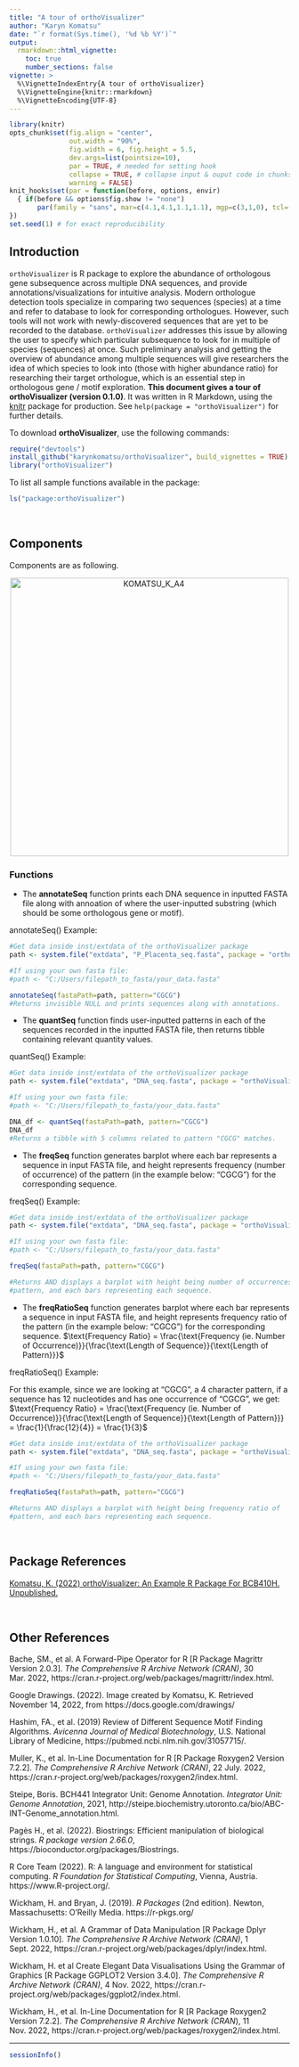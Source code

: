 ```yaml
---
title: "A tour of orthoVisualizer"
author: "Karyn Komatsu"
date: "`r format(Sys.time(), '%d %b %Y')`"
output: 
  rmarkdown::html_vignette:
    toc: true
    number_sections: false
vignette: >
  %\VignetteIndexEntry{A tour of orthoVisualizer}
  %\VignetteEngine{knitr::rmarkdown}
  %\VignetteEncoding{UTF-8}
---
```


```r
library(knitr)
opts_chunk$set(fig.align = "center", 
               out.width = "90%",
               fig.width = 6, fig.height = 5.5,
               dev.args=list(pointsize=10),
               par = TRUE, # needed for setting hook 
               collapse = TRUE, # collapse input & ouput code in chunks
               warning = FALSE)
knit_hooks$set(par = function(before, options, envir)
  { if(before && options$fig.show != "none") 
       par(family = "sans", mar=c(4.1,4.1,1.1,1.1), mgp=c(3,1,0), tcl=-0.5)
})
set.seed(1) # for exact reproducibility
```
       
## Introduction

`orthoVisualizer` is R package to explore the abundance of orthologous gene subsequence across multiple DNA sequences, and provide annotations/visualizations for intuitive analysis. Modern orthologue detection tools specialize in comparing two sequences (species) at a time and refer to database to look for corresponding orthologues. However, such tools will not work with newly-discovered sequences that are yet to be recorded to the database. `orthoVisualizer` addresses this issue by allowing the user to specify which particular subsequence to look for in multiple of species (sequences) at once. Such preliminary analysis and getting the overview of abundance among multiple sequences will give researchers the idea of which species to look into (those with higher abundance ratio) for researching their target orthologue, which is an essential step in orthologous gene / motif exploration. **This document gives a tour of orthoVisualizer (version 0.1.0)**. It was written in R Markdown, using the [knitr](https://cran.r-project.org/package=knitr) package for production. See `help(package = "orthoVisualizer")` for further details. 

To download **orthoVisualizer**, use the following commands:

``` r
require("devtools")
install_github("karynkomatsu/orthoVisualizer", build_vignettes = TRUE)
library("orthoVisualizer")
```
To list all sample functions available in the package:
``` r
ls("package:orthoVisualizer")
```

<br>

## Components

Components are as following.

<div style="text-align:center"><img src="KOMATSU_K_A4.png" alt="KOMATSU_K_A4" width="500"/>

<div style="text-align:left">

### Functions

* The **annotateSeq** function prints each DNA sequence in inputted FASTA file along with annoation of where the user-inputted substring (which should be some orthologous gene or motif).

annotateSeq() Example:

``` r
#Get data inside inst/extdata of the orthoVisualizer package
path <- system.file("extdata", "P_Placenta_seq.fasta", package = "orthoVisualizer")

#If using your own fasta file:
#path <- "C:/Users/filepath_to_fasta/your_data.fasta"

annotateSeq(fastaPath=path, pattern="CGCG")
#Returns invisible NULL and prints sequences along with annotations.
```

* The **quantSeq** function finds user-inputted patterns in each of the sequences recorded in the inputted FASTA file, then returns tibble containing relevant quantity values.

quantSeq() Example:

```r
#Get data inside inst/extdata of the orthoVisualizer package
path <- system.file("extdata", "DNA_seq.fasta", package = "orthoVisualizer")

#If using your own fasta file:
#path <- "C:/Users/filepath_to_fasta/your_data.fasta"

DNA_df <- quantSeq(fastaPath=path, pattern="CGCG")
DNA_df
#Returns a tibble with 5 columns related to pattern "CGCG" matches.
```

* The **freqSeq** function generates barplot where each bar represents a sequence in input FASTA file, and height represents frequency (number of occurrence) of the pattern (in the example below: "CGCG") for the corresponding sequence.

freqSeq() Example:

```r
#Get data inside inst/extdata of the orthoVisualizer package
path <- system.file("extdata", "DNA_seq.fasta", package = "orthoVisualizer")

#If using your own fasta file:
#path <- "C:/Users/filepath_to_fasta/your_data.fasta"

freqSeq(fastaPath=path, pattern="CGCG")

#Returns AND displays a barplot with height being number of occurrences of 
#pattern, and each bars representing each sequence.
```

* The **freqRatioSeq** function generates barplot where each bar represents a sequence in input FASTA file, and height represents frequency ratio of the pattern (in the example below: "CGCG") for the corresponding sequence. 
$\text{Frequency Ratio} = \frac{\text{Frequency (ie. Number of Occurrence)}}{\frac{\text{Length of Sequence}}{\text{Length of Pattern}}}$

freqRatioSeq() Example:

For this example, since we are looking at "CGCG", a 4 character pattern, if a sequence has 12 nucleotides and has one occurrence of "CGCG", we get: $\text{Frequency Ratio} = \frac{\text{Frequency (ie. Number of Occurrence)}}{\frac{\text{Length of Sequence}}{\text{Length of Pattern}}} = \frac{1}{\frac{12}{4}} = \frac{1}{3}$

```r
#Get data inside inst/extdata of the orthoVisualizer package
path <- system.file("extdata", "DNA_seq.fasta", package = "orthoVisualizer")

#If using your own fasta file:
#path <- "C:/Users/filepath_to_fasta/your_data.fasta"

freqRatioSeq(fastaPath=path, pattern="CGCG")

#Returns AND displays a barplot with height being frequency ratio of 
#pattern, and each bars representing each sequence.
```

<br>

<div style="text-align:left">

## Package References

[Komatsu, K. (2022) orthoVisualizer: An Example R Package For
  BCB410H. Unpublished.](https://github.com/karynkomatsu/orthoVisualizer)

<br>

## Other References

Bache, SM., et al. A Forward-Pipe Operator for R [R Package Magrittr Version 2.0.3]. *The Comprehensive R Archive Network (CRAN)*, 30 Mar. 2022, https://cran.r-project.org/web/packages/magrittr/index.html. 

Google Drawings. (2022). Image created by Komatsu, K. Retrieved November 14, 2022, from https://docs.google.com/drawings/

Hashim, FA., et al. (2019) Review of Different Sequence Motif Finding Algorithms. *Avicenna Journal of Medical Biotechnology*, U.S. National Library of Medicine, https://pubmed.ncbi.nlm.nih.gov/31057715/. 

Muller, K., et al. In-Line Documentation for R [R Package Roxygen2 Version 7.2.2]. *The Comprehensive R Archive Network (CRAN)*, 22 July. 2022, https://cran.r-project.org/web/packages/roxygen2/index.html. 

Steipe, Boris. BCH441 Integrator Unit: Genome Annotation. *Integrator Unit: Genome Annotation*, 2021, http://steipe.biochemistry.utoronto.ca/bio/ABC-INT-Genome_annotation.html. 

Pagès H., et al. (2022). Biostrings: Efficient manipulation of biological strings. *R package version 2.66.0*, https://bioconductor.org/packages/Biostrings.

R Core Team (2022). R: A language and environment for statistical computing. *R Foundation for Statistical Computing*, Vienna, Austria. https://www.R-project.org/.

Wickham, H. and Bryan, J. (2019). *R Packages* (2nd edition). Newton, Massachusetts: O'Reilly Media. https://r-pkgs.org/

Wickham, H., et al. A Grammar of Data Manipulation [R Package Dplyr Version 1.0.10]. *The Comprehensive R Archive Network (CRAN)*, 1 Sept. 2022, https://cran.r-project.org/web/packages/dplyr/index.html. 

Wickham, H. et al Create Elegant Data Visualisations Using the Grammar of Graphics [R Package GGPLOT2 Version 3.4.0]. *The Comprehensive R Archive Network (CRAN)*, 4 Nov. 2022, https://cran.r-project.org/web/packages/ggplot2/index.html. 

Wickham, H., et al. In-Line Documentation for R [R Package Roxygen2 Version 7.2.2]. *The Comprehensive R Archive Network (CRAN*), 11 Nov. 2022, https://cran.r-project.org/web/packages/roxygen2/index.html. 

----

```r
sessionInfo()
```
